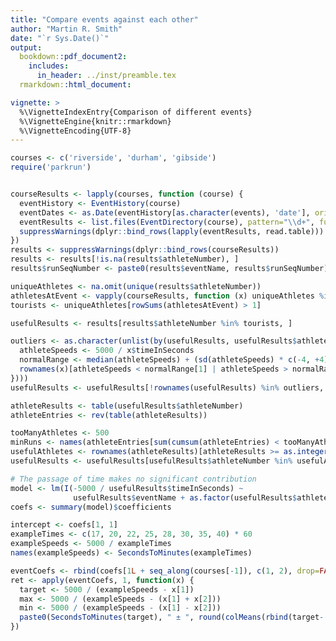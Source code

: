 ```yaml
---
title: "Compare events against each other"
author: "Martin R. Smith"
date: "`r Sys.Date()`"
output: 
  bookdown::pdf_document2:
    includes:
      in_header: ../inst/preamble.tex
  rmarkdown::html_document:

vignette: >
  %\VignetteIndexEntry{Comparison of different events}
  %\VignetteEngine{knitr::rmarkdown}
  %\VignetteEncoding{UTF-8}
---
```


```R
courses <- c('riverside', 'durham', 'gibside')
require('parkrun')


courseResults <- lapply(courses, function (course) {
  eventHistory <- EventHistory(course)
  eventDates <- as.Date(eventHistory[as.character(events), 'date'], origin='1970-01-01')
  eventResults <- list.files(EventDirectory(course), pattern="\\d+", full.names=TRUE)
  suppressWarnings(dplyr::bind_rows(lapply(eventResults, read.table)))
})
results <- suppressWarnings(dplyr::bind_rows(courseResults))
results <- results[!is.na(results$athleteNumber), ]
results$runSeqNumber <- paste0(results$eventName, results$runSeqNumber)

uniqueAthletes <- na.omit(unique(results$athleteNumber))
athletesAtEvent <- vapply(courseResults, function (x) uniqueAthletes %in% x$athleteNumber, logical(length(uniqueAthletes)))
tourists <- uniqueAthletes[rowSums(athletesAtEvent) > 1]

usefulResults <- results[results$athleteNumber %in% tourists, ]

outliers <- as.character(unlist(by(usefulResults, usefulResults$athleteNumber, function(x) {
  athleteSpeeds <- 5000 / x$timeInSeconds
  normalRange <- median(athleteSpeeds) + (sd(athleteSpeeds) * c(-4, +4))
  rownames(x)[athleteSpeeds < normalRange[1] | athleteSpeeds > normalRange[2]]
})))
usefulResults <- usefulResults[!rownames(usefulResults) %in% outliers, ]

athleteResults <- table(usefulResults$athleteNumber)
athleteEntries <- rev(table(athleteResults))

tooManyAthletes <- 500
minRuns <- names(athleteEntries[sum(cumsum(athleteEntries) < tooManyAthletes)])
usefulAthletes <- rownames(athleteResults)[athleteResults >= as.integer(minRuns)]
usefulResults <- usefulResults[usefulResults$athleteNumber %in% usefulAthletes, ]

# The passage of time makes no significant contribution
model <- lm(I(-5000 / usefulResults$timeInSeconds) ~ 
              usefulResults$eventName + as.factor(usefulResults$athleteNumber))
coefs <- summary(model)$coefficients

intercept <- coefs[1, 1]
exampleTimes <- c(17, 20, 22, 25, 28, 30, 35, 40) * 60
exampleSpeeds <- 5000 / exampleTimes
names(exampleSpeeds) <- SecondsToMinutes(exampleTimes)

eventCoefs <- rbind(coefs[1L + seq_along(courses[-1]), c(1, 2), drop=FALSE])
ret <- apply(eventCoefs, 1, function(x) {
  target <- 5000 / (exampleSpeeds - x[1])
  max <- 5000 / (exampleSpeeds - (x[1] + x[2]))
  min <- 5000 / (exampleSpeeds - (x[1] - x[2]))
  paste0(SecondsToMinutes(target), " ± ", round(colMeans(rbind(target- min, max - target))), 's')
})
```
